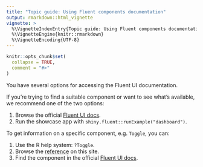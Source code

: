 ```yaml
---
title: "Topic guide: Using Fluent components documentation"
output: rmarkdown::html_vignette
vignette: >
  %\VignetteIndexEntry{Topic guide: Using Fluent components documentation}
  %\VignetteEngine{knitr::rmarkdown}
  %\VignetteEncoding{UTF-8}
---
```


```r
knitr::opts_chunk$set(
  collapse = TRUE,
  comment = "#>"
)
```

You have several options for accessing the Fluent UI documentation.

If you're trying to find a suitable component or want to see what's available,
we recommend one of the two options:

1. Browse the official [Fluent UI docs](https://developer.microsoft.com/en-us/fluentui#/controls/web).
2. Run the showcase app with `shiny.fluent::runExample("dashboard")`.

To get information on a specific component, e.g. `Toggle`, you can:

1. Use the R help system: `?Toggle`.
2. Browse the [reference](../reference/index.html) on this site.
3. Find the component in the official [Fluent UI docs](https://developer.microsoft.com/en-us/fluentui#/controls/web/toggle).
